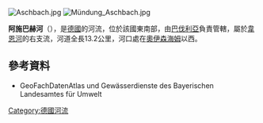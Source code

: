 {{Coord|49|59|53.35|N|9|48|37.05|E|display=title}}
[[Image:Aschbach.jpg|right]]
[[Image:Mündung_Aschbach.jpg|right]]

'''阿施巴赫河'''（{{lang-de|Aschbach}}），是[[德國|德國]]的河流，位於該國東南部，由[[巴伐利亞|巴伐利亞]]負責管轄，屬於[[韋恩河|韋恩河]]的右支流，河道全長13.2公里，河口處在[[奧伊森海姆|奧伊森海姆]]以西。

==參考資料==
* GeoFachDatenAtlas und Gewässerdienste des Bayerischen Landesamtes für Umwelt

{{Germany-geo-stub}}
[[Category:德國河流|Category:德國河流]]